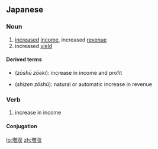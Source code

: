 ==Japanese==
{{ja-kanjitab|ぞう|しゅう|yomi=on}}

===Noun===
{{ja-noun|ぞうしゅう}}

# [[increased]] [[income]], increased [[revenue]]
# increased [[yield]]

====Derived terms====
* {{l|ja|増収増益}} (''zōshū zōeki''): increase in income and profit
* {{l|ja|自然増収}} (''shizen zōshū''): natural or automatic increase in revenue

===Verb===
{{ja-verb-suru|tr=intrans|ぞうしゅう}}

# increase in income

====Conjugation====
{{ja-suru|ぞうしゅう}}

[[lo:増収]]
[[zh:増収]]
